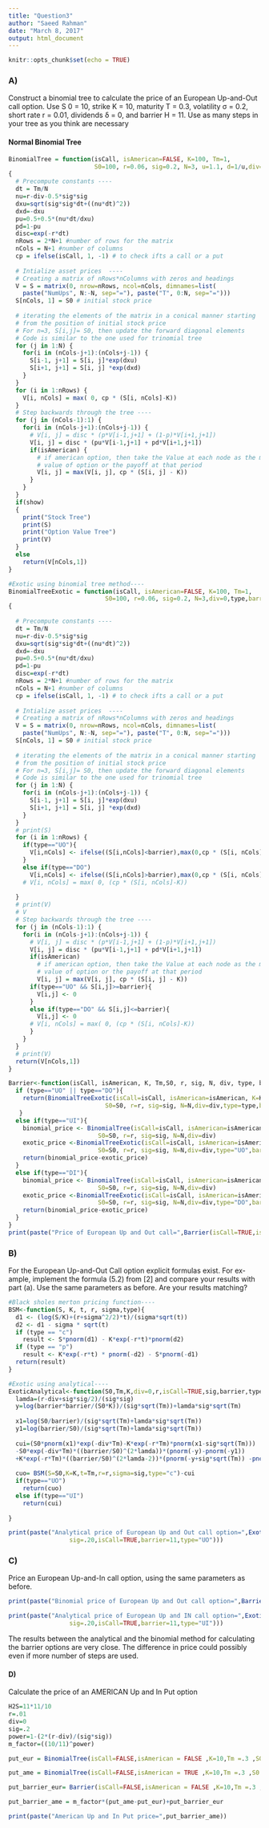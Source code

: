 ```yaml
---
title: "Question3"
author: "Saeed Rahman"
date: "March 8, 2017"
output: html_document
---
```


```r
knitr::opts_chunk$set(echo = TRUE)
```

### A)
Construct a binomial tree to calculate the price of an European Up-and-Out
call option. Use S 0 = 10, strike K = 10, maturity T = 0.3, volatility σ = 0.2,
short rate r = 0.01, dividends δ = 0, and barrier H = 11. Use as many steps
in your tree as you think are necessary

#### Normal Binomial Tree
```r
BinomialTree = function(isCall, isAmerican=FALSE, K=100, Tm=1, 
                        S0=100, r=0.06, sig=0.2, N=3, u=1.1, d=1/u,div=0,show=FALSE)
{
  # Precompute constants ----
  dt = Tm/N
  nu=r-div-0.5*sig*sig
  dxu=sqrt(sig*sig*dt+((nu*dt)^2))
  dxd=-dxu
  pu=0.5+0.5*(nu*dt/dxu)
  pd=1-pu
  disc=exp(-r*dt)
  nRows = 2*N+1 #number of rows for the matrix
  nCols = N+1 #number of columns
  cp = ifelse(isCall, 1, -1) # to check ifts a call or a put
  
  # Intialize asset prices  ----
  # Creating a matrix of nRows*nColumns with zeros and headings 
  V = S = matrix(0, nrow=nRows, ncol=nCols, dimnames=list(
    paste("NumUps", N:-N, sep="="), paste("T", 0:N, sep="=")))
  S[nCols, 1] = S0 # initial stock price
  
  # iterating the elements of the matrix in a conical manner starting
  # from the position of initial stock price
  # For n=3, S[i,j]= S0, then update the forward diagonal elements 
  # Code is similar to the one used for trinomial tree
  for (j in 1:N) {
    for(i in (nCols-j+1):(nCols+j-1)) {
      S[i-1, j+1] = S[i, j]*exp(dxu)
      S[i+1, j+1] = S[i, j] *exp(dxd)
    }
  }
  for (i in 1:nRows) {
    V[i, nCols] = max( 0, cp * (S[i, nCols]-K))
  }
  # Step backwards through the tree ----
  for (j in (nCols-1):1) {
    for(i in (nCols-j+1):(nCols+j-1)) {
      # V[i, j] = disc * (p*V[i-1,j+1] + (1-p)*V[i+1,j+1])
      V[i, j] = disc * (pu*V[i-1,j+1] + pd*V[i+1,j+1])
      if(isAmerican) {
        # if american option, then take the Value at each node as the max of the
        # value of option or the payoff at that period
        V[i, j] = max(V[i, j], cp * (S[i, j] - K))
      }
    } 
  }
  if(show)
  {
    print("Stock Tree")
    print(S)
    print("Option Value Tree")
    print(V)
  }
  else
    return(V[nCols,1])
}
```

```r
#Exotic using binomial tree method----
BinomialTreeExotic = function(isCall, isAmerican=FALSE, K=100, Tm=1, 
                           S0=100, r=0.06, sig=0.2, N=3,div=0,type,barrier=100)
{
 
  # Precompute constants ----
  dt = Tm/N
  nu=r-div-0.5*sig*sig
  dxu=sqrt(sig*sig*dt+((nu*dt)^2))
  dxd=-dxu
  pu=0.5+0.5*(nu*dt/dxu)
  pd=1-pu
  disc=exp(-r*dt)
  nRows = 2*N+1 #number of rows for the matrix
  nCols = N+1 #number of columns
  cp = ifelse(isCall, 1, -1) # to check ifts a call or a put
  
  # Intialize asset prices  ----
  # Creating a matrix of nRows*nColumns with zeros and headings 
  V = S = matrix(0, nrow=nRows, ncol=nCols, dimnames=list(
    paste("NumUps", N:-N, sep="="), paste("T", 0:N, sep="=")))
  S[nCols, 1] = S0 # initial stock price
  
  # iterating the elements of the matrix in a conical manner starting
  # from the position of initial stock price
  # For n=3, S[i,j]= S0, then update the forward diagonal elements 
  # Code is similar to the one used for trinomial tree
  for (j in 1:N) {
    for(i in (nCols-j+1):(nCols+j-1)) {
      S[i-1, j+1] = S[i, j]*exp(dxu)
      S[i+1, j+1] = S[i, j] *exp(dxd)
    }
  }
  # print(S)
  for (i in 1:nRows) {
    if(type=="UO"){
      V[i,nCols] <- ifelse((S[i,nCols]<barrier),max(0,cp * (S[i, nCols]-K)),0)
    }
    else if(type=="DO")
      V[i,nCols] <- ifelse((S[i,nCols]>barrier),max(0,cp * (S[i, nCols]-K)),0)
    # V[i, nCols] = max( 0, (cp * (S[i, nCols]-K))
      
  }
  # print(V)
  # V
  # Step backwards through the tree ----
  for (j in (nCols-1):1) {
    for(i in (nCols-j+1):(nCols+j-1)) {
      # V[i, j] = disc * (p*V[i-1,j+1] + (1-p)*V[i+1,j+1])
      V[i, j] = disc * (pu*V[i-1,j+1] + pd*V[i+1,j+1])
      if(isAmerican)
        # if american option, then take the Value at each node as the max of the
        # value of option or the payoff at that period
        V[i, j] = max(V[i, j], cp * (S[i, j] - K))
      if(type=="UO" && S[i,j]>=barrier){
        V[i,j] <- 0
      }
      else if(type=="DO" && S[i,j]<=barrier){
        V[i,j] <- 0
      # V[i, nCols] = max( 0, (cp * (S[i, nCols]-K))
      }
    } 
  }
  # print(V)
  return(V[nCols,1])
}

Barrier<-function(isCall, isAmerican, K, Tm,S0, r, sig, N, div, type, barrier){
  if (type=="UO" || type=="DO"){
    return(BinomialTreeExotic(isCall=isCall, isAmerican=isAmerican, K=K, Tm=Tm, 
                           S0=S0, r=r, sig=sig, N=N,div=div,type=type,barrier=barrier))
   }
  else if(type=="UI"){
    binomial_price <- BinomialTree(isCall=isCall, isAmerican=isAmerican, K=K, Tm=Tm, 
                         S0=S0, r=r, sig=sig, N=N,div=div)
    exotic_price <-BinomialTreeExotic(isCall=isCall, isAmerican=isAmerican, K=K, Tm=Tm, 
                         S0=S0, r=r, sig=sig, N=N,div=div,type="UO",barrier=barrier)
    return(binomial_price-exotic_price)
  }
  else if(type=="DI"){
    binomial_price <- BinomialTree(isCall=isCall, isAmerican=isAmerican, K=K, Tm=Tm, 
                         S0=S0, r=r, sig=sig, N=N,div=div)
    exotic_price <-BinomialTreeExotic(isCall=isCall, isAmerican=isAmerican, K=K, Tm=Tm, 
                         S0=S0, r=r, sig=sig, N=N,div=div,type="DO",barrier=barrier)
    return(binomial_price-exotic_price)
  }
}
print(paste("Price of European Up and Out call=",Barrier(isCall=TRUE,isAmerican = FALSE ,K=10,Tm =.3 ,S0 =10 ,sig = .2, N =200, r=.01,type ="UO",barrier = 11, div=0)))  

```

### B)
For the European Up-and-Out Call option explicit formulas exist. For ex-
ample, implement the formula (5.2) from [2] and compare your results with
part (a). Use the same parameters as before. Are your results matching?

```r
#Black sholes merton pricing function----
BSM<-function(S, K, t, r, sigma,type){
  d1 <- (log(S/K)+(r+sigma^2/2)*t)/(sigma*sqrt(t))
  d2 <- d1 - sigma * sqrt(t)
  if (type == "c")
    result <- S*pnorm(d1) - K*exp(-r*t)*pnorm(d2)
  if (type == "p")
    result <- K*exp(-r*t) * pnorm(-d2) - S*pnorm(-d1)
  return(result)
}

#Exotic using analytical----
ExoticAnalytical<-function(S0,Tm,K,div=0,r,isCall=TRUE,sig,barrier,type){
  lamda=(r-div+sig*sig/2)/(sig*sig)
  y=log(barrier*barrier/(S0*K))/(sig*sqrt(Tm))+lamda*sig*sqrt(Tm)
  
  x1=log(S0/barrier)/(sig*sqrt(Tm)+lamda*sig*sqrt(Tm))
  y1=log(barrier/S0)/(sig*sqrt(Tm)+lamda*sig*sqrt(Tm))
  
  cui=(S0*pnorm(x1)*exp(-div*Tm)-K*exp(-r*Tm)*pnorm(x1-sig*sqrt(Tm)))
  -S0*exp(-div*Tm)*((barrier/S0)^(2*lamda))*(pnorm(-y)-pnorm(-y1))
  +K*exp(-r*Tm)*((barrier/S0)^(2*lamda-2))*(pnorm(-y+sig*sqrt(Tm)) -pnorm(-y1+sig*sqrt(Tm))) 
  
  cuo= BSM(S=S0,K=K,t=Tm,r=r,sigma=sig,type="c")-cui
  if(type=="UO")
    return(cuo)
  else if(type=="UI")
    return(cui)
  
}

print(paste("Analytical price of European Up and Out call option=",ExoticAnalytical(S0=10,T=.3,K=10,div=0,r=.01,
                 sig=.20,isCall=TRUE,barrier=11,type="UO")))
```

### C)
Price an European Up-and-In call option, using the same parameters as
before.
```r
print(paste("Binomial price of European Up and Out call option=",Barrier(isCall=TRUE,isAmerican = FALSE ,K=10,Tm =.3 ,S0 =10 ,sig = .2, N =200, r=.01,type ="UI",barrier = 11, div=0)))

print(paste("Analytical price of European Up and IN call option=",ExoticAnalytical(S0=10,T=.3,K=10,div=0,r=.01,
                 sig=.20,isCall=TRUE,barrier=11,type="UI")))
```
The results between the analytical and the binomial method for calculating the barrier options are very close. The difference in price could possibly even if more number of steps are used.

#### D)
Calculate the price of an AMERICAN Up and In Put option

```r
H2S=11*11/10
r=.01
div=0
sig=.2
power=1-(2*(r-div)/(sig*sig))
m_factor=((10/11)^power)

put_eur = BinomialTree(isCall=FALSE,isAmerican = FALSE ,K=10,Tm =.3 ,S0 =H2S ,sig = .2, N =200, r=.01, div=0)

put_ame = BinomialTree(isCall=FALSE,isAmerican = TRUE ,K=10,Tm =.3 ,S0 =H2S ,sig = .2, N =200, r=.01, div=0)

put_barrier_eur= Barrier(isCall=FALSE,isAmerican = FALSE ,K=10,Tm =.3 ,S0 =10 ,sig = .2, N =200, r=.01,type ="UI",barrier = 11, div=0)

put_barrier_ame = m_factor*(put_ame-put_eur)+put_barrier_eur

print(paste("American Up and In Put price=",put_barrier_ame))
```

